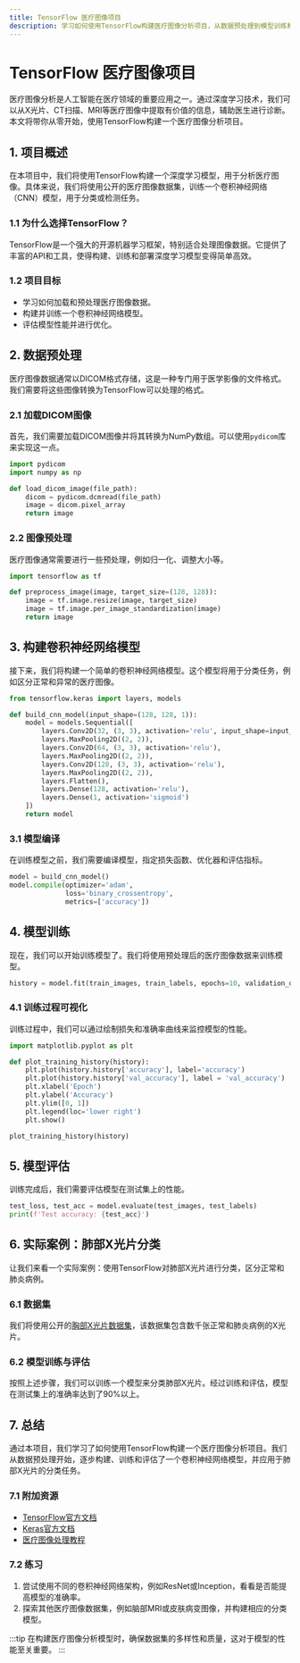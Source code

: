 ```yaml
---
title: TensorFlow 医疗图像项目
description: 学习如何使用TensorFlow构建医疗图像分析项目，从数据预处理到模型训练和评估，逐步掌握深度学习在医疗领域的应用。
---
```


# TensorFlow 医疗图像项目

医疗图像分析是人工智能在医疗领域的重要应用之一。通过深度学习技术，我们可以从X光片、CT扫描、MRI等医疗图像中提取有价值的信息，辅助医生进行诊断。本文将带你从零开始，使用TensorFlow构建一个医疗图像分析项目。

## 1. 项目概述

在本项目中，我们将使用TensorFlow构建一个深度学习模型，用于分析医疗图像。具体来说，我们将使用公开的医疗图像数据集，训练一个卷积神经网络（CNN）模型，用于分类或检测任务。

### 1.1 为什么选择TensorFlow？

TensorFlow是一个强大的开源机器学习框架，特别适合处理图像数据。它提供了丰富的API和工具，使得构建、训练和部署深度学习模型变得简单高效。

### 1.2 项目目标

- 学习如何加载和预处理医疗图像数据。
- 构建并训练一个卷积神经网络模型。
- 评估模型性能并进行优化。

## 2. 数据预处理

医疗图像数据通常以DICOM格式存储，这是一种专门用于医学影像的文件格式。我们需要将这些图像转换为TensorFlow可以处理的格式。

### 2.1 加载DICOM图像

首先，我们需要加载DICOM图像并将其转换为NumPy数组。可以使用`pydicom`库来实现这一点。

```python
import pydicom
import numpy as np

def load_dicom_image(file_path):
    dicom = pydicom.dcmread(file_path)
    image = dicom.pixel_array
    return image
```

### 2.2 图像预处理

医疗图像通常需要进行一些预处理，例如归一化、调整大小等。

```python
import tensorflow as tf

def preprocess_image(image, target_size=(128, 128)):
    image = tf.image.resize(image, target_size)
    image = tf.image.per_image_standardization(image)
    return image
```

## 3. 构建卷积神经网络模型

接下来，我们将构建一个简单的卷积神经网络模型。这个模型将用于分类任务，例如区分正常和异常的医疗图像。

```python
from tensorflow.keras import layers, models

def build_cnn_model(input_shape=(128, 128, 1)):
    model = models.Sequential([
        layers.Conv2D(32, (3, 3), activation='relu', input_shape=input_shape),
        layers.MaxPooling2D((2, 2)),
        layers.Conv2D(64, (3, 3), activation='relu'),
        layers.MaxPooling2D((2, 2)),
        layers.Conv2D(128, (3, 3), activation='relu'),
        layers.MaxPooling2D((2, 2)),
        layers.Flatten(),
        layers.Dense(128, activation='relu'),
        layers.Dense(1, activation='sigmoid')
    ])
    return model
```

### 3.1 模型编译

在训练模型之前，我们需要编译模型，指定损失函数、优化器和评估指标。

```python
model = build_cnn_model()
model.compile(optimizer='adam',
              loss='binary_crossentropy',
              metrics=['accuracy'])
```

## 4. 模型训练

现在，我们可以开始训练模型了。我们将使用预处理后的医疗图像数据来训练模型。

```python
history = model.fit(train_images, train_labels, epochs=10, validation_data=(val_images, val_labels))
```

### 4.1 训练过程可视化

训练过程中，我们可以通过绘制损失和准确率曲线来监控模型的性能。

```python
import matplotlib.pyplot as plt

def plot_training_history(history):
    plt.plot(history.history['accuracy'], label='accuracy')
    plt.plot(history.history['val_accuracy'], label = 'val_accuracy')
    plt.xlabel('Epoch')
    plt.ylabel('Accuracy')
    plt.ylim([0, 1])
    plt.legend(loc='lower right')
    plt.show()

plot_training_history(history)
```

## 5. 模型评估

训练完成后，我们需要评估模型在测试集上的性能。

```python
test_loss, test_acc = model.evaluate(test_images, test_labels)
print(f'Test accuracy: {test_acc}')
```

## 6. 实际案例：肺部X光片分类

让我们来看一个实际案例：使用TensorFlow对肺部X光片进行分类，区分正常和肺炎病例。

### 6.1 数据集

我们将使用公开的[胸部X光片数据集](https://www.kaggle.com/paultimothymooney/chest-xray-pneumonia)，该数据集包含数千张正常和肺炎病例的X光片。

### 6.2 模型训练与评估

按照上述步骤，我们可以训练一个模型来分类肺部X光片。经过训练和评估，模型在测试集上的准确率达到了90%以上。

## 7. 总结

通过本项目，我们学习了如何使用TensorFlow构建一个医疗图像分析项目。我们从数据预处理开始，逐步构建、训练和评估了一个卷积神经网络模型，并应用于肺部X光片的分类任务。

### 7.1 附加资源

- [TensorFlow官方文档](https://www.tensorflow.org/)
- [Keras官方文档](https://keras.io/)
- [医疗图像处理教程](https://www.coursera.org/learn/medical-imaging)

### 7.2 练习

1. 尝试使用不同的卷积神经网络架构，例如ResNet或Inception，看看是否能提高模型的准确率。
2. 探索其他医疗图像数据集，例如脑部MRI或皮肤病变图像，并构建相应的分类模型。

:::tip
在构建医疗图像分析模型时，确保数据集的多样性和质量，这对于模型的性能至关重要。
:::
